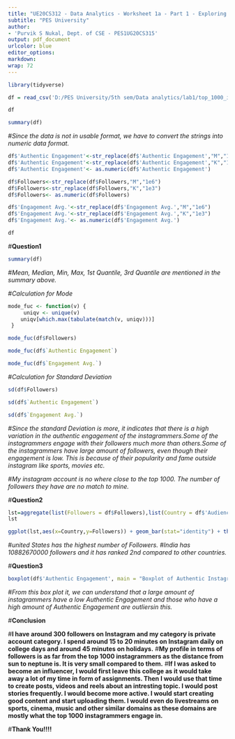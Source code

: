 ---
title: "UE20CS312 - Data Analytics - Worksheet 1a - Part 1 - Exploring data with R"
subtitle: "PES University"
author:
- 'Purvik S Nukal, Dept. of CSE - PES1UG20CS315'
output: pdf_document
urlcolor: blue
editor_options:
markdown:
wrap: 72
---

```{r}
library(tidyverse)
```

```{r}
df = read_csv('D:/PES University/5th sem/Data analytics/lab1/top_1000_instagrammers.csv')
```

```{r}
df
```

```{r}
summary(df)

```

                   

#*Since the data is not in usable format, we have to convert the strings into numeric data format.*                 
```{r}
df$'Authentic Engagement'<-str_replace(df$'Authentic Engagement',"M","1e6")
df$'Authentic Engagement'<-str_replace(df$'Authentic Engagement',"K","1e3")
df$'Authentic Engagement'<- as.numeric(df$'Authentic Engagement')
```

```{r}
df$Followers<-str_replace(df$Followers,"M","1e6")
df$Followers<-str_replace(df$Followers,"K","1e3")
df$Followers<- as.numeric(df$Followers)
```

```{r}
df$'Engagement Avg.'<-str_replace(df$'Engagement Avg.',"M","1e6")
df$'Engagement Avg.'<-str_replace(df$'Engagement Avg.',"K","1e3")
df$'Engagement Avg.'<- as.numeric(df$'Engagement Avg.')
```


```{r}
df

```



#**Question1**
```{r}
summary(df)

```


 
#*Mean, Median, Min, Max, 1st Quantile, 3rd Quantile are mentioned in the summary above.*


#*Calculation for Mode*
```{r}
mode_fuc <- function(v) {
     uniqv <- unique(v)
    uniqv[which.max(tabulate(match(v, uniqv)))]
 }

```
```{r}
mode_fuc(df$Followers)

```

```{r}
mode_fuc(df$`Authentic Engagement`)

```

```{r}
mode_fuc(df$`Engagement Avg.`)

```


#*Calculation for Standard Deviation*

```{r}
sd(df$Followers)

```




```{r}
sd(df$`Authentic Engagement`)

```



```{r}
sd(df$`Engagement Avg.`)
```

#*Since the standard Deviation is more, it indicates that there is a high variation in the authentic engagement of the instagrammers.Some of the instagrammers engage with their followers much more than others.Some of the instagrammers have large amount of followers, even though their engagement is low. This is because of their popularity and fame outside instagram like sports, movies etc.*

#*My instagram account is no where close to the top 1000. The number of followers they have are no match to mine.*

#**Question2**


```{r}
lst=aggregate(list(Followers = df$Followers),list(Country = df$'Audience Country'),FUN=sum)
lst
```


```{r}
ggplot(lst,aes(x=Country,y=Followers)) + geom_bar(stat="identity") + theme(axis.text.x = element_text(angle = 90))

```
#*united States has the highest number of Followers.*
#*India has 10882670000 followers and it has ranked 2nd compared to other countries.*




#**Question3**

```{r}
boxplot(df$'Authentic Engagement', main = "Boxplot of Authentic Instagram Engagement of top 1000 Instagrammers")

```

#*From this box plot it, we can understand that a large amount of instagrammers have a low Authentic Engagement and those who have a high amount of Authentic Engagement are outliersin this.*




#**Conclusion**

#**I have around 300 followers on Instagram and my category is private account category. I spend around 15 to 20 minutes on Instagram daily on college days and around 45 minutes on holidays.**
#**My profile in terms of followers is as far from the top 1000 instagrammers as the distance from sun to neptune is. It is very small compared to them.**
#**If I was asked to become an influencer, I would first leave this college as it would take away a lot of my time in form of assignments. Then I would use that time to create posts, videos and reels about an intresting topic. I would post stories frequently. I would become more active. I would start creating good content and start uploading them. I would even do livestreams on sports, cinema, music and other similar domains as these domains are mostly what the top 1000 instagrammers engage in.**

#**Thank You!!!!**
